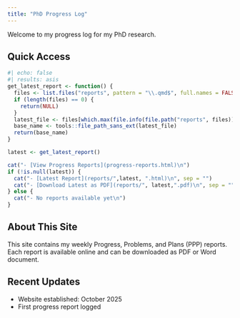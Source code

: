 ```yaml
---
title: "PhD Progress Log"
---
```

Welcome to my progress log for my PhD research.

## Quick Access

```r
#| echo: false
#| results: asis
get_latest_report <- function() {
  files <- list.files("reports", pattern = "\\.qmd$", full.names = FALSE)
  if (length(files) == 0) {
    return(NULL)
  }
  latest_file <- files[which.max(file.info(file.path("reports", files))$mtime)]
  base_name <- tools::file_path_sans_ext(latest_file)
  return(base_name)
}

latest <- get_latest_report()

cat("- [View Progress Reports](progress-reports.html)\n")
if (!is.null(latest)) {
  cat("- [Latest Report](reports/",latest, ".html)\n", sep = "")
  cat("- [Download Latest as PDF](reports/", latest,".pdf)\n", sep = "")
} else {
  cat("- No reports available yet\n")
}
```

## About This Site
This site contains my weekly Progress, Problems, and Plans (PPP) reports. Each report is available online and can be downloaded as PDF or Word document.

## Recent Updates
- Website established: October 2025
- First progress report logged